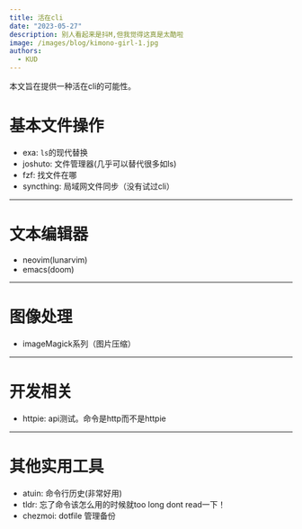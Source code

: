 ```yaml
---
title: 活在cli
date: "2023-05-27"
description: 别人看起来是抖M,但我觉得这真是太酷啦
image: /images/blog/kimono-girl-1.jpg
authors:
  - KUD
---
```


本文旨在提供一种活在cli的可能性。

# 基本文件操作

- exa: `ls`的现代替换
- joshuto: 文件管理器(几乎可以替代很多如ls)
- fzf: 找文件在哪
- syncthing: 局域网文件同步（没有试过cli）

---

# 文本编辑器

- neovim(lunarvim)
- emacs(doom)

---

# 图像处理

- imageMagick系列（图片压缩）

---

# 开发相关

- httpie: api测试。命令是http而不是httpie

---

# 其他实用工具

- atuin: 命令行历史(非常好用)
- tldr: 忘了命令该怎么用的时候就too long dont read一下！
- chezmoi: dotfile 管理备份
